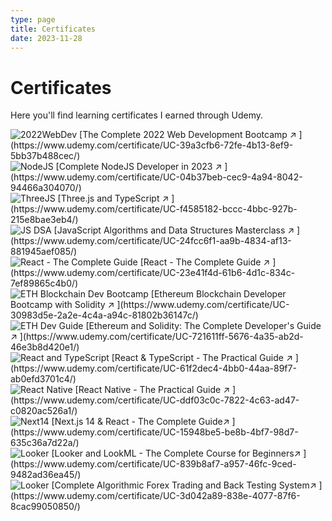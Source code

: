 ```yaml
---
type: page
title: Certificates
date: 2023-11-28
---
```


# Certificates

Here you'll find learning certificates I earned through Udemy.


<div style={{ display: 'grid', gridTemplateColumns: 'repeat(2, 1fr)', gap: '2rem' }}>
  <div>
    <Image
      src="/images/Udemy/Udemy 2022 Web Development Certificate.jpeg"
      alt="2022WebDev"
      width={1075}
      height={800}
      priority
      className="next-image rounded-md"
    />
    [The Complete 2022 Web Development Bootcamp ↗ ](https://www.udemy.com/certificate/UC-39a3cfb6-72fe-4b13-8ef9-5bb37b488cec/)
  </div>

  <div>
    <Image
      src="/images/Udemy/Complete NodeJS Developer.jpeg"
      alt="NodeJS"
      width={1075}
      height={800}
      priority
      className="next-image rounded-md"
    />
    [Complete NodeJS Developer in 2023 ↗ ](https://www.udemy.com/certificate/UC-04b37beb-cec9-4a94-8042-94466a304070/)
  </div>

  <div>
    <Image
      src="/images/Udemy/ThreeJS and TypeScript.jpeg"
      alt="ThreeJS"
      width={1075}
      height={800}
      priority
      className="next-image rounded-md"
    />
    [Three.js and TypeScript ↗ ](https://www.udemy.com/certificate/UC-f4585182-bccc-4bbc-927b-215e8bae3eb4/)
  </div>

  <div>
    <Image
      src="/images/Udemy/JS DSA.jpeg"
      alt="JS DSA"
      width={1075}
      height={800}
      priority
      className="next-image rounded-md"
    />
    [JavaScript Algorithms and Data Structures Masterclass ↗ ](https://www.udemy.com/certificate/UC-24fcc6f1-aa9b-4834-af13-881945aef085/)
  </div>

  <div>
    <Image
      src="/images/Udemy/React - The Complete Guide.jpeg"
      alt="React - The Complete Guide"
      width={1075}
      height={800}
      priority
      className="next-image rounded-md"
    />
    [React - The Complete Guide ↗ ](https://www.udemy.com/certificate/UC-23e41f4d-61b6-4d1c-834c-7ef89865c4b0/)
  </div>

  <div>
    <Image
      src="/images/Udemy/Ethereum Blockchain Developer.jpeg"
      alt="ETH Blockchain Dev Bootcamp"
      width={1075}
      height={800}
      priority
      className="next-image rounded-md"
    />
    [Ethereum Blockchain Developer Bootcamp with Solidity ↗ ](https://www.udemy.com/certificate/UC-30983d5e-2a2e-4c4a-a94c-81802b36147c/)
  </div>

  <div>
    <Image
      src="/images/Udemy/Ethereum and Solidity - The Complete Developers Guide.jpeg"
      alt="ETH Dev Guide"
      width={1075}
      height={800}
      priority
      className="next-image rounded-md"
    />
    [Ethereum and Solidity: The Complete Developer's Guide ↗ ](https://www.udemy.com/certificate/UC-721611ff-5676-4a35-ab2d-46e3b8d420e1/)
  </div>

  <div>
    <Image
      src="/images/Udemy/React and TypeScript.jpeg"
      alt="React and TypeScript"
      width={1075}
      height={800}
      priority
      className="next-image rounded-md"
    />
    [React & TypeScript - The Practical Guide ↗ ](https://www.udemy.com/certificate/UC-61f2dec4-4bb0-44aa-89f7-ab0efd3701c4/)
  </div>

  <div>
    <Image
      src="/images/Udemy/React Native - The Practical Guide.jpeg"
      alt="React Native"
      width={1075}
      height={800}
      priority
      className="next-image rounded-md"
    />
    [React Native - The Practical Guide ↗ ](https://www.udemy.com/certificate/UC-ddf03c0c-7822-4c63-ad47-c0820ac526a1/)
  </div>

  <div>
    <Image
      src="/images/Udemy/Next14.jpg"
      alt="Next14"
      width={1075}
      height={800}
      priority
      className="next-image rounded-md"
    />
    [Next.js 14 & React - The Complete Guide↗ ](https://www.udemy.com/certificate/UC-15948be5-be8b-4bf7-98d7-635c36a7d22a/)
  </div>

  <div>
    <Image
      src="/images/Udemy/Looker.jpg"
      alt="Looker"
      width={1075}
      height={800}
      priority
      className="next-image rounded-md"
    />
    [Looker and LookML - The Complete Course for Beginners↗ ](https://www.udemy.com/certificate/UC-839b8af7-a957-46fc-9ced-9482ad36ea45/)
  </div>

  <div>
    <Image
      src="/images/Udemy/AlgoForex.jpg"
      alt="Looker"
      width={1075}
      height={800}
      priority
      className="next-image rounded-md"
    />
    [Complete Algorithmic Forex Trading and Back Testing System↗ ](https://www.udemy.com/certificate/UC-3d042a89-838e-4077-87f6-8cac99050850/)
  </div>
</div>

